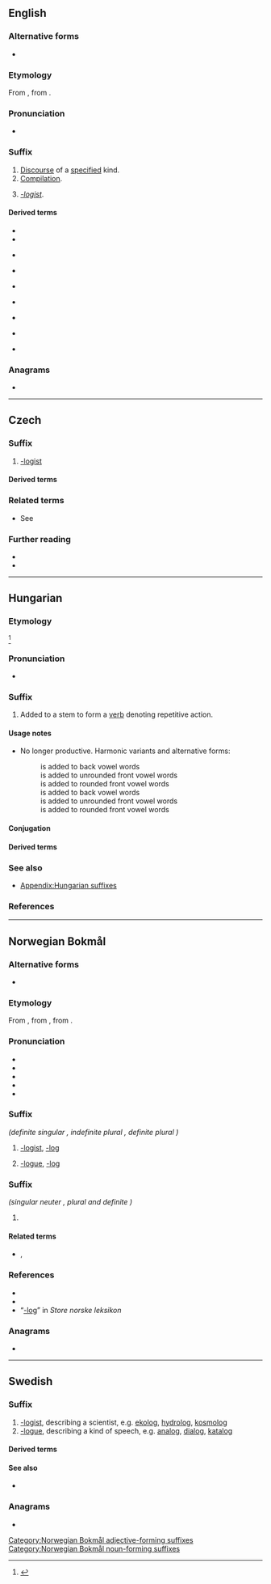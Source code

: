 {{also|log|lóg|lòg|lög|løg|log.|løg-}}
==English==

===Alternative forms===
* {{l|en|-logue}}

===Etymology===
From {{der|en|fr|-logue}}, from {{der|en|grc|-λόγος||one who speaks (in a certain manner)}}.

===Pronunciation===
* {{a|US}} {{IPA|en|/lɒɡ/}}

===Suffix===
{{en-suffix}}

# [[discourse|Discourse]] of a [[specify|specified]] kind.
# [[compilation|Compilation]].
# {{lb|en|rare}} ''[[-logist]]''.

====Derived terms====
{{rel-top4|-discourse}}
* {{l|en|dialog}}
* {{l|en|epilog}}
{{rel-mid4}}
* {{l|en|monolog}}
{{rel-mid4}}
* {{l|en|prolog}}
{{rel-mid4}}
* {{l|en|weblog}}
{{rel-bottom}}
{{rel-top4|-compilation}}
* {{l|en|analog}}
{{rel-mid4}}
* {{l|en|catalog}}
{{rel-mid4}}
{{rel-mid4}}
{{rel-bottom}}
{{rel-top4|-logist}}
{{rel-mid4}}
* {{l|en|ideolog}}
{{rel-mid4}}
{{rel-mid4}}
* {{l|en|theolog}}
{{rel-bottom}}

===Anagrams===
* {{anagrams|en|a=glo|Glo.}}

----

==Czech==

===Suffix===
{{head|cs|suffix}}

# [[-logist]]
#: {{suffixusex|cs|bio-|biolog}}
#: {{suffixusex|cs|geo-|geolog}}

====Derived terms====
{{suffixsee|cs|-log}}

===Related terms===
* See {{l|cs|logos}}

===Further reading===
* {{R:Nase rec|artno=5993|title=Slovotvorná charakteristika cizích slov|year=1977}}
* {{R:Slovnik afixu}}

----

==Hungarian==

===Etymology===
{{af|hu|-l|-o-|-g|pos1=frequentative suffix|pos3=frequentative suffix|nocat=y}}<ref>{{R:Zaicz 2006}}</ref>

===Pronunciation===
* {{hu-IPA}}

===Suffix===
{{head|hu|suffix}}

# {{lb|hu|frequentative verb-forming suffix|rare}} Added to a stem to form a [[verb]] denoting repetitive action.
#: {{m|hu|társalog|társa'''log'''|to chat}}

====Usage notes====
* {{q|frequentative verb-forming suffix}} No longer productive. Harmonic variants and alternative forms:
*: '''{{l|hu|-log}}''' is added to back vowel words
*: '''{{l|hu|-leg}}''' is added to unrounded front vowel words
*: '''{{l|hu|-lög}}''' is added to rounded front vowel words
*: '''{{l|hu|-lyog}}''' is added to back vowel words
*: '''{{l|hu|-lyeg}}''' is added to unrounded front vowel words
*: '''{{l|hu|-lyög}}''' is added to rounded front vowel words

====Conjugation====
{{hu-conj-ok|-l|o|g|vowelout=y|intrans=y}}

====Derived terms====
{{suffixsee|hu|pos=verb}}

===See also===
* [[Appendix:Hungarian suffixes]]

===References===
<references/>

----

==Norwegian Bokmål==

===Alternative forms===
* {{l|nb|-olog}}

===Etymology===
{{root|nb|ine-pro|*leǵ-}}
From {{bor|nb|grc|λόγος||word, speech; reason}}, from {{m|grc|λέγω||I arrange; say}}, from {{der|nb|ine-pro|*leǵ-||to gather, collect}}.

===Pronunciation===
* {{IPA|nb|/loːɡ/}}
* {{audio|nb|Nb--log.ogg|Audio}}
* {{rhymes|nb|oːɡ}}
* {{hyph|nb|-log}}
* {{homophones|nb|låg}}

===Suffix===
{{head|nb|suffix|g=m}} ''(definite singular {{m|nb|-logen}}, indefinite plural {{m|nb|-loger}}, definite plural {{m|nb|-logene}})''

# {{lb|nb|science}} [[#English|-logist]], [[#English|-log]] {{q|a person who studies or is an expert in the related -logy (Norwegian Bokmål: [[#Norwegian Bokmål|-logi]])}}
#: {{ux|nb|arkeo'''log''', egypto'''log''', ornito'''log''', hippo'''log'''|archaeo'''logist''', Egypto'''logist''', ornitho'''logist''', hippo'''logist'''|inline=1}}
# [[#English|-logue]], [[#English|-log]] {{q|used to denote discourse of a specified kind; or a compilement of something}}
#: {{ux|nb|dia'''log''', mono'''log''', epi'''log''', nekro'''log''', pro'''log'''|dia'''logue''', mono'''logue''', epi'''logue''', obituary, pro'''logue'''|inline=1}}

===Suffix===
{{head|nb|suffix}} ''(singular neuter {{m|nb|-logt}}, plural and definite {{m|nb|-loge}})''

# {{senseid|nb|adjective}} {{n-g|Used to form [[adjectives]]s meaning equivalent to something; [[#English|-logous]]}}
#: {{ux|nb|hetero'''log''', homo'''log'''|hetero'''logous''', homo'''logous'''|inline=1}}

====Related terms====
* {{l|nb|-logi||-logy}}, {{l|nb|-ologi||-ology}}

===References===
* {{R:The Bokmål Dictionary}}
* {{R:NAOB}}
* “[http://www.snl.no/-log -log]” in ''Store norske leksikon''

===Anagrams===
* {{anagrams|nb|glo|gol|log}}

[[Category:Norwegian Bokmål adjective-forming suffixes]]
[[Category:Norwegian Bokmål noun-forming suffixes]]

----

==Swedish==

===Suffix===
{{head|sv|suffix|g=c|definite singular|-logen|indefinite plural|-loger|definite plural|-logerna}}

# [[-logist]], describing a scientist, e.g. [[ekolog]], [[hydrolog]], [[kosmolog]]
# [[-logue]], describing a kind of speech, e.g. [[analog]], [[dialog]], [[katalog]]

====Derived terms====
{{suffixsee|sv}}

====See also====
* {{l|sv|-logi}}

===Anagrams===
* {{anagrams|sv|a=glo|glo|gol}}